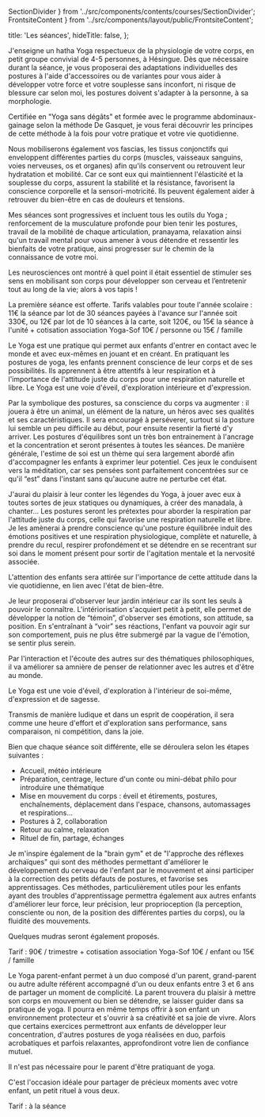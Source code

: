   SectionDivider
} from '../src/components/contents/courses/SectionDivider';
  FrontsiteContent
} from '../src/components/layout/public/FrontsiteContent';

  title: 'Les séances',
  hideTitle: false,
};

<CourseSection course={courses.YOGA_ADULT} imageUrl="/images/shirsasana-mont-blanc-cadre.jpg">
  J'enseigne un hatha Yoga respectueux de la physiologie de votre corps, en petit groupe convivial de 4-5 personnes, à
  Hésingue. Dès que nécessaire durant la séance, je vous proposerai des adaptations individuelles des postures à l'aide
  d'accessoires ou de variantes pour vous aider à développer votre force et votre souplesse sans inconfort, ni risque de
  blessure car selon moi, les postures doivent s'adapter à la personne, à sa morphologie.

  Certifiée en "Yoga sans dégâts" et formée avec le programme abdominaux-gainage selon la méthode De Gasquet, je vous ferai découvrir les principes de cette méthode à la fois pour votre pratique et votre vie quotidienne.
  
  Nous mobiliserons également vos fascias, les tissus conjonctifs qui enveloppent différentes parties du corps (muscles, vaisseaux sanguins, voies nerveuses, os et organes) afin qu'ils conservent ou retrouvent leur hydratation et mobilité. Car ce sont eux qui maintiennent l'élasticité et la souplesse du corps, assurent la stabilité et la résistance, favorisent la conscience corporelle et la sensori-motricité. Ils peuvent également aider à retrouver du bien-être en cas de douleurs et tensions.

  Mes séances sont progressives et incluent tous les outils du Yoga ; renforcement de la musculature profonde pour bien tenir les postures,
  travail de la mobilité de chaque articulation, pranayama, relaxation ainsi qu'un
  travail mental pour vous amener à vous détendre et ressentir les bienfaits de votre pratique, ainsi progresser sur le
  chemin de la connaissance de votre moi.
  
  Les neurosciences ont montré à quel point il était essentiel de stimuler ses sens en mobilisant son corps pour développer son cerveau et l’entretenir tout au long de la vie; alors à vos tapis !

  La première séance est offerte.
  Tarifs valables pour toute l'année scolaire : 11€ la séance par lot de 30 séances payées à l'avance sur l'année soit 330€,
  ou 12€ par lot de 10 séances à la carte, soit 120€, ou 15€ la séance à l'unité + cotisation association Yoga-Sof 10€ / personne ou 15€ / famille
</CourseSection>

<SectionDivider />

<CourseSection course={courses.YOGA_CHILD} imageUrl="/images/bouda-tailleur.jpg">
  Le Yoga est une pratique qui permet aux enfants d'entrer en contact avec le monde et avec eux-mêmes en jouant et en créant. En pratiquant les postures de yoga, les enfants prennent conscience de leur corps et de ses possibilités. Ils apprennent à être attentifs à leur respiration et à l'importance de l'attitude juste du corps pour une respiration naturelle et libre. Le Yoga est une voie d'éveil, d'exploration intérieure et d'expression.

  Par la symbolique des postures, sa conscience du corps va augmenter : il jouera à être un animal, un élément de la nature, un héros avec ses qualités et ses caractéristiques.
  Il sera encouragé à perséverer, surtout si la posture lui semble un peu difficile au début, pour ensuite resentir la fierté d'y arriver.
  Les postures d'équilibres sont un très bon entrainement à l'ancrage et la concentration et seront présentes à toutes les séances.
  De manière générale, l'estime de soi est un thème qui sera largement abordé afin d'accompagner les enfants à exprimer leur potentiel.
  Ces jeux le conduisent vers la méditation, car ses pensées sont parfaitement concentrées sur ce qu'il “est” dans l'instant sans
  qu'aucune autre ne perturbe cet état.

  J'aurai du plaisir à leur conter les légendes du Yoga, à jouer avec eux à toutes sortes de jeux statiques ou
  dynamiques, à créer des manadala, à chanter… Les postures seront les prétextes pour aborder la respiration par
  l'attitude juste du corps, celle qui favorise une respiration naturelle et libre. Je les amènerai à prendre conscience
  qu'une posture équilibrée induit des émotions positives et une respiration physiologique, complète et naturelle, à prendre du recul, respirer
  profondément et se détendre en se recentrant sur soi dans le moment présent pour sortir de l'agitation mentale et la nervosité associée.

  L'attention des enfants sera attirée sur l'importance de cette attitude dans la vie quotidienne, en lien avec l'état
  de bien-être.

  Je leur proposerai d'observer leur jardin intérieur car ils sont les seuls à pouvoir le connaître. L'intériorisation
  s'acquiert petit à petit, elle permet de développer la notion de “témoin”, d'observer ses émotions, son attitude, sa
  position. En s'entraînant à “voir” ses réactions, l'enfant va pouvoir agir sur son comportement, puis ne plus être
  submergé par la vague de l'émotion, se sentir plus serein.
  
  Par l'interaction et l'écoute des autres sur des thématiques philosophiques, il va améliorer sa amnière de penser de relationner avec les autres et d'être au monde.

  Le Yoga est une voie d'éveil, d'exploration à l'intérieur de soi-même, d'expression et de sagesse.

  Transmis de manière ludique et dans un esprit de coopération, il sera comme une heure d'effort et d'exploration sans
  performance, sans comparaison, ni compétition, dans la joie.

  Bien que chaque séance soit différente, elle se déroulera selon les étapes suivantes :
  * Accueil, météo intérieure
  * Préparation, centrage, lecture d'un conte ou mini-débat philo pour introduire une thématique
  * Mise en mouvement du corps : éveil et étirements, postures, enchaînements, déplacement dans l'espace, chansons, automassages et respirations…
  * Postures à 2, collaboration
  * Retour au calme, relaxation
  * Rituel de fin, partage, échanges

  Je m'inspire également de la "brain gym" et de "l'approche des réflexes archaïques" qui sont des méthodes permettant d'améliorer le développement du cerveau de l'enfant par le mouvement et ainsi participer à la correction des petits défauts de postures, et favorise ses apprentissages. Ces méthodes, particulièrement utiles pour les enfants ayant des troubles d'apprentissage permettra également aux autres enfants d'améliorer leur force, leur précision, leur proprioception (la perception, consciente ou non, de la position des différentes parties du corps), ou la fluidité des mouvements.

  Quelques mudras seront également proposés.

  Tarif : 90€ / trimestre + cotisation association Yoga-Sof 10€ / enfant ou 15€ / famille
</CourseSection>

<SectionDivider />

<CourseSection course={courses.YOGA_ADULT_CHILD} imageUrl="/images/yoga-enfant-arbre-plage.jpg">
  Le Yoga parent-enfant permet à un duo composé d'un parent, grand-parent ou autre adulte référent accompagné d'un ou
  deux enfants entre 3 et 6 ans de partager un moment de complicité. La parent trouvera du plaisir à mettre son corps en
  mouvement ou bien se détendre, se laisser guider dans sa pratique de yoga. Il pourra en même temps offrir à son enfant
  un environnement protecteur et s'ouvrir à sa créativité et sa joie de vivre. Alors que certains exercices permettront
  aux enfants de développer leur concentration, d'autres postures de yoga réalisées en duo, parfois acrobatiques et
  parfois relaxantes, approfondiront votre lien de confiance mutuel.

  Il n'est pas nécessaire pour le parent d'être pratiquant de yoga.

  C'est l'occasion idéale pour partager de précieux moments avec votre enfant, un petit rituel à vous deux.
  
  Tarif : à la séance
</CourseSection>

